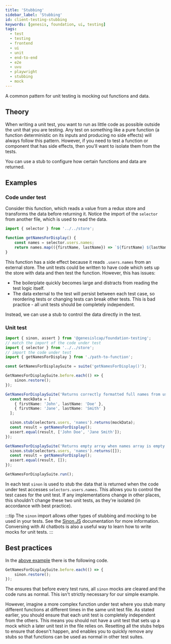 ```yaml
---
title: 'Stubbing'
sidebar_label: 'Stubbing'
id: client-testing-stubbing
keywords: [genesis, foundation, ui, testing]
tags:
  - test
  - testing
  - frontend
  - ui
  - unit
  - end-to-end
  - e2e
  - uvu
  - playwright
  - stubbing
  - mock
---
```


A common pattern for unit testing is mocking out functions and data.

## Theory

When writing a unit test, you want to run as little code as possible outside the unit that you are testing. Any test on something like a pure function (a function deterministic on its inputs and producing no side effects) will always follow this pattern. However, if you need to test a function or component that has side effects, then you'll want to isolate them from the tests.

You can use a stub to configure how certain functions and data are returned.

## Examples

### Code under test

Consider this function, which reads a value from a redux store and transforms the data before returning it. Notice the import of the `selector` from another file, which is used to read the data.

```typescript
import { selector } from '../../store';

function getNamesForDisplay() {
    const names = selector.users.names;
    return names.map(({firstName, lastName}) => `${firstName} ${lastName}`)
}
```

This function has a side effect because it reads `.users.names` from an external store. The unit tests could be written to have code which sets up the store with data and then test the function. However, this has issues:

- The boilerplate quickly becomes large and distracts from reading the test logic itself.
- The data external to the test will persist between each test case, so reordering tests or changing tests can break other tests. This is bad practice - all unit tests should be completely independent.

Instead, we can use a stub to control the data directly in the test.

### Unit test

```typescript
import { sinon, assert } from '@genesislcap/foundation-testing';
// match the import of the code under test
import { selector } from '../../store';
// import the code under test
import { getNamesForDisplay } from './path-to-function';

const GetNamesForDisplaySuite = suite('getNamesForDisplay()');

GetNamesForDisplaySuite.before.each(() => {
    sinon.restore();
});

GetNamesForDisplaySuite('Returns correctly formatted full names from user names array', () => {
  const mockData = [
    { firstName: 'John', lastName: 'Doe' },
    { firstName: 'Jane', lastName: 'Smith' }
  ];

  sinon.stub(selectors.users, 'names').returns(mockData);
  const result = getNamesForDisplay();
  assert.equal(result, ['John Doe', 'Jane Smith']);
});

GetNamesForDisplaySuite('Returns empty array when names array is empty', () => {
  sinon.stub(selectors.users, 'names').returns([]);
  const result = getNamesForDisplay();
  assert.equal(result, []);
});

GetNamesForDisplaySuite.run();
```

In each test `sinon` is used to stub the data that is returned when the code under test accesses `selectors.users.names`. This allows you to control the test cases for the unit test. If any implementations change in other places, this shouldn't change these two unit tests, as they're isolated (in accordance with best practice).

:::tip
The `sinon` import allows other types of stubbing and mocking to be used in your tests. See the [Sinon.JS](https://sinonjs.org/releases/v18/) documentation for more information. Conversing with AI chatbots is also a useful way to learn how to write mocks for unit tests.
:::

## Best practices

In the [above example](#unit-test) there is the following code.

```typescript
GetNamesForDisplaySuite.before.each(() => {
    sinon.restore();
});
```

The ensures that before every test runs, all `sinon` mocks are cleared and the code runs as normal. This isn't strictly necessary for our simple example.

However, imagine a more complex function under test where you stub many different functions at different times in the same unit test file. As stated earlier, you should ensure that each unit test is completely independent from the others. This means you should not have a unit test that sets up a mock which a later unit test in the file relies on. Resetting all the stubs helps to ensure that doesn't happen, and enables you to quickly remove any stubs so that functions can be used as normal in other test suites.
